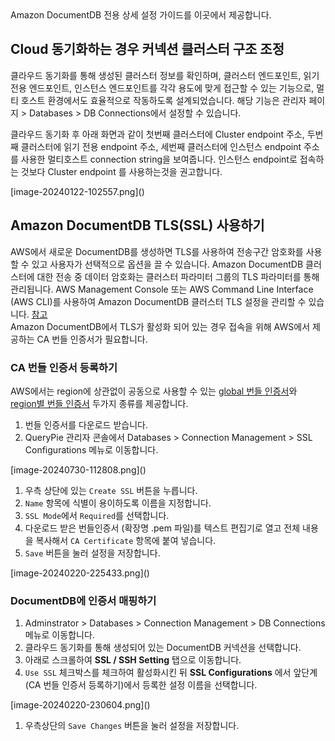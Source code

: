 
<Callout type="info">
Amazon DocumentDB 전용 상세 설정 가이드를 이곳에서 제공합니다.
</Callout>

## Cloud 동기화하는 경우 커넥션 클러스터 구조 조정

클라우드 동기화를 통해 생성된 클러스터 정보를 확인하며, 클러스터 엔드포인트, 읽기 전용 엔드포인트, 인스턴스 엔드포인트를 각각 용도에 맞게 접근할 수 있는 기능으로, 멀티 호스트 환경에서도 효율적으로 작동하도록 설계되었습니다. 해당 기능은 관리자 페이지 &gt; Databases &gt; DB Connections에서 설정할 수 있습니다.

클라우드 동기화 후 아래 화면과 같이 첫번째 클러스터에 Cluster endpoint 주소, 두번째 클러스터에 읽기 전용 endpoint 주소, 세번째 클러스터에 인스턴스 endpoint 주소를 사용한 멀티호스트 connection string을 보여줍니다. 인스턴스 endpoint로 접속하는 것보다 Cluster endpoint 를 사용하는것을 권고합니다.
<p align="center">
<div>[image-20240122-102557.png]()</div>
</p>

## Amazon DocumentDB TLS(SSL) 사용하기

AWS에서 새로운 DocumentDB를 생성하면 TLS를 사용하여 전송구간 암호화를 사용할 수 있고 사용자가 선택적으로 옵션을 끌 수 있습니다. Amazon DocumentDB 클러스터에 대한 전송 중 데이터 암호화는 클러스터 파라미터 그룹의 TLS 파라미터를 통해 관리됩니다. AWS Management Console 또는 AWS Command Line Interface (AWS CLI)를 사용하여 Amazon DocumentDB 클러스터 TLS 설정을 관리할 수 있습니다. [참고](https://docs.aws.amazon.com/ko_kr/documentdb/latest/developerguide/security.encryption.ssl.html#security.encryption.ssl.managing)<br/>Amazon DocumentDB에서 TLS가 활성화 되어 있는 경우 접속을 위해 AWS에서 제공하는 CA 번들 인증서가 필요합니다.

### CA 번들 인증서 등록하기

AWS에서는 region에 상관없이 공동으로 사용할 수 있는 [global 번들 인증서](https://docs.aws.amazon.com/ko_kr/AmazonRDS/latest/UserGuide/UsingWithRDS.SSL.html#UsingWithRDS.SSL.CertificatesAllRegions)와 [region별 번들 인증서](https://docs.aws.amazon.com/ko_kr/AmazonRDS/latest/UserGuide/UsingWithRDS.SSL.html#UsingWithRDS.SSL.RegionCertificates) 두가지 종류를 제공합니다.

1. 번들 인증서를 다운로드 받습니다.
2. QueryPie 관리자 콘솔에서 Databases &gt; Connection Management &gt; SSL Configurations 메뉴로 이동합니다.
<p align="center">
<div>[image-20240730-112808.png]()</div>
</p>

1. 우측 상단에 있는 `Create SSL` 버튼을 누릅니다.
2. `Name` 항목에 식별이 용이하도록 이름을 지정합니다.
3. `SSL Mode`에서 `Required`를 선택합니다. 
4. 다운로드 받은 번들인증서 (확장명 .pem 파일)를 텍스트 편집기로 열고 전체 내용을 복사해서 `CA Certificate` 항목에 붙여 넣습니다.
5. `Save` 버튼을 눌러 설정을 저장합니다.
<p align="center">
<div>[image-20240220-225433.png]()</div>
</p>

### DocumentDB에 인증서 매핑하기

1. Adminstrator &gt; Databases &gt; Connection Management &gt; DB Connections 메뉴로 이동합니다.
2. 클라우드 동기화를 통해 생성되어 있는 DocumentDB 커넥션을 선택합니다.
3. 아래로 스크롤하여  **SSL / SSH Setting**  탭으로 이동합니다.
4. `Use SSL` 체크박스를 체크하여 활성화시킨 뒤  **SSL Configurations** 에서 앞단계(CA 번들 인증서 등록하기)에서 등록한 설정 이름을 선택합니다. 
<p align="center">
<div>[image-20240220-230604.png]()</div>
</p>

1. 우측상단의 `Save Changes` 버튼을 눌러 설정을 저장합니다.
